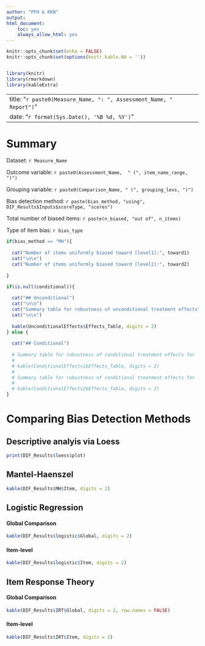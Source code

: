 ---
author: "PFH & KKN" 
output:
html_document:
    toc: yes
    always_allow_html: yes
---

```{r setup, include = FALSE}
knitr::opts_chunk$set(echo = FALSE)
knitr::opts_chunk$set(options(knitr.kable.NA = ''))


library(knitr)
library(rmarkdown)
library(kableExtra)

```

---
title: "`r paste0(Measure_Name, ": ", Assessment_Name, " Report")`"
date: "`r format(Sys.Date(), '%B %d, %Y')`"
---


# Summary


Dataset: `r Measure_Name`

Outcome variable: `r paste0(Assessment_Name,  " (", item_name_range, ")")`

Grouping variable: `r paste0(Comparison_Name, " (", grouping_levs, ")")`

Bias detection method: `r paste(bias_method, "using", DIF_Results$Inputs$scoreType, "scores")`

Total number of biased items: `r paste(n_biased, "out of", n_items)`

Type of item bias: `r bias_type`

  
```{r direction}
if(bias_method == "MH"){
  
  cat("Number of items uniformly biased toward [level1]:", toward1)
  cat("\n\n")
  cat("Number of items uniformly biased toward [level2]:", toward2)
  
}
```
  

```{r Summary Table}

if(is.null(conditional)){
  
  cat("## Unconditional")
  cat("\n\n")
  cat("Summary table for robustness of unconditional treatment effects") #(comparing `r Tx$Comparison`)) 
  cat("\n\n")
  
  kable(UnconditionalEffects$Effects_Table, digits = 2)
} else {
  
  cat("## Conditional")
  
  # Summary table for robustness of conditional treatment effects for `r levels(NumberRecog$CondVector)[[1]]` (comparing `r Tx$Comparison`)
  # 
  # kable(ConditionalEffects1$Effects_Table, digits = 2)
  # 
  # Summary table for robustness of conditional treatment effects for `r levels(NumberRecog$CondVector)[[2]]` (comparing `r Tx$Comparison`)
  # 
  # kable(ConditionalEffects2$Effects_Table, digits = 2)
}

```





# Comparing Bias Detection Methods

## Descriptive analyis via Loess

```{r loess}
print(DIF_Results$loess$plot)
```


## Mantel-Haenszel

```{r MH}
kable(DIF_Results$MH$Item, digits = 2)
```

## Logistic Regression

#### Global Comparison

```{r Logistic Global}
kable(DIF_Results$logistic$Global, digits = 2)
```

#### Item-level

```{r Logistic Item}
kable(DIF_Results$logistic$Item, digits = 2)
```

## Item Response Theory


#### Global Comparison

```{r IRT Global}
kable(DIF_Results$IRT$Global, digits = 2, row.names = FALSE)
```

#### Item-level

```{r IRT Item}
kable(DIF_Results$IRT$Item, digits = 2)
```